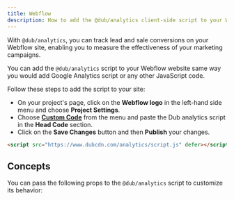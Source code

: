 ```yaml
---
title: Webflow
description: How to add the @dub/analytics client-side script to your Webflow site
---
```



With `@dub/analytics`, you can track lead and sale conversions on your Webflow site, enabling you to measure the effectiveness of your marketing campaigns.

You can add the `@dub/analytics` script to your Webflow website same way you would add Google Analytics script or any other JavaScript code.

Follow these steps to add the script to your site:

- On your project's page, click on the **Webflow logo** in the left-hand side menu and choose **Project Settings**.
- Choose **[Custom Code](https://university.webflow.com/lesson/custom-code-in-the-head-and-body-tags?topics=site-settings)** from the menu and paste the Dub analytics script in the **Head Code** section.
- Click on the **Save Changes** button and then **Publish** your changes.

```html
<script src="https://www.dubcdn.com/analytics/script.js" defer></script>
```

<ClientSideClickTrackingAddendum />

<DubClientInstallVerify />

## Concepts

You can pass the following props to the `@dub/analytics` script to customize its behavior:

<DubAnalyticsParams />
